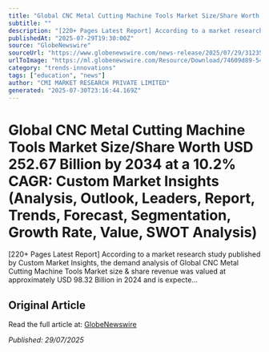 ```yaml
---
title: "Global CNC Metal Cutting Machine Tools Market Size/Share Worth USD 252.67 Billion by 2034 at a 10.2% CAGR: Custom Market Insights (Analysis, Outlook, Leaders, Report, Trends, Forecast, Segmentation, Growth Rate, Value, SWOT Analysis)"
subtitle: ""
description: "[220+ Pages Latest Report] According to a market research study published by Custom Market Insights, the demand analysis of Global CNC Metal Cutting Machine Tools Market size & share revenue was valued at approximately USD 98.32 Billion in 2024 and is expecte…"
publishedAt: "2025-07-29T19:30:00Z"
source: "GlobeNewswire"
sourceUrl: "https://www.globenewswire.com/news-release/2025/07/29/3123560/0/en/Global-CNC-Metal-Cutting-Machine-Tools-Market-Size-Share-Worth-USD-252-67-Billion-by-2034-at-a-10-2-CAGR-Custom-Market-Insights-Analysis-Outlook-Leaders-Report-Trends-Forecast-Segm.html"
urlToImage: "https://ml.globenewswire.com/Resource/Download/74609d89-5437-4826-b7b8-31238ea2e65c"
category: "trends-innovations"
tags: ["education", "news"]
author: "CMI MARKET RESEARCH PRIVATE LIMITED"
generated: "2025-07-30T23:16:44.169Z"
---
```


# Global CNC Metal Cutting Machine Tools Market Size/Share Worth USD 252.67 Billion by 2034 at a 10.2% CAGR: Custom Market Insights (Analysis, Outlook, Leaders, Report, Trends, Forecast, Segmentation, Growth Rate, Value, SWOT Analysis)



[220+ Pages Latest Report] According to a market research study published by Custom Market Insights, the demand analysis of Global CNC Metal Cutting Machine Tools Market size & share revenue was valued at approximately USD 98.32 Billion in 2024 and is expecte…

## Original Article

Read the full article at: [GlobeNewswire](https://www.globenewswire.com/news-release/2025/07/29/3123560/0/en/Global-CNC-Metal-Cutting-Machine-Tools-Market-Size-Share-Worth-USD-252-67-Billion-by-2034-at-a-10-2-CAGR-Custom-Market-Insights-Analysis-Outlook-Leaders-Report-Trends-Forecast-Segm.html)

*Published: 29/07/2025*
